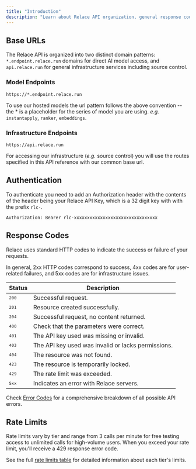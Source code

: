 ```yaml
---
title: "Introduction"
description: "Learn about Relace API organization, general response codes, and authentication strategies."
---
```


## Base URLs

The Relace API is organized into two distinct domain patterns: `*.endpoint.relace.run` domains for direct AI model access, and `api.relace.run` for general infrastructure services including source control. 

### Model Endpoints
```
https://*.endpoint.relace.run
```
To use our hosted models the url pattern follows the above convention -- the * is a placeholder for the series of model you are using. *e.g.* `instantapply`, `ranker`, `embeddings`.

### Infrastructure Endpoints
```
https://api.relace.run
```
For accessing our infrastructure (*e.g.* source control) you will use the routes specified in this API reference with our common base url.

## Authentication

To authenticate you need to add an Authorization header with the contents of the header being your Relace API Key, which is a 32 digit key with with the prefix `rlc-`.

```
Authorization: Bearer rlc-xxxxxxxxxxxxxxxxxxxxxxxxxxxxxxxx
```

## Response Codes

Relace uses standard HTTP codes to indicate the success or failure of your requests.

In general, 2xx HTTP codes correspond to success, 4xx codes are for user-related failures, and 5xx codes are for infrastructure issues.

| Status | Description |
|--------|-------------|
| <small>`200`</small> | Successful request. |
| <small>`201`</small> | Resource created successfully. |
| <small>`204`</small> | Successful request, no content returned. |
| <small>`400`</small> | Check that the parameters were correct. |
| <small>`401`</small> | The API key used was missing or invalid. |
| <small>`403`</small> | The API key used was invalid or lacks permissions. |
| <small>`404`</small> | The resource was not found. |
| <small>`423`</small> | The resource is temporarily locked. |
| <small>`429`</small> | The rate limit was exceeded. |
| <small>`5xx`</small> | Indicates an error with Relace servers. |

Check [Error Codes](/api-reference/errors) for a comprehensive breakdown of all possible API errors.

## Rate Limits

Rate limits vary by tier and range from 3 calls per minute for free testing access to unlimited calls for high-volume users. When you exceed your rate limit, you'll receive a 429 response error code.

See the full [rate limits table](/docs/policies#rate-limits) for detailed information about each tier's limits.
